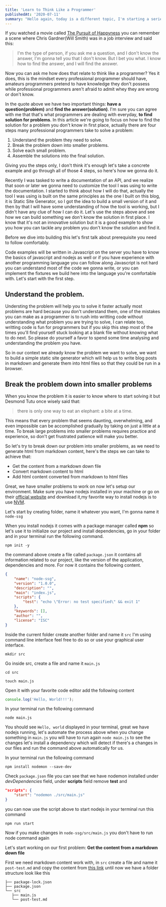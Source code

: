 ```yaml
---
title: 'Learn to Think Like a Programmer'
publishedAt: '2020-07-11'
summary: "Hello again, today is a different topic, I'm starting a series entitled Inspire me, which will include topics to inspire you, and push you to pursue your dream. So today we have a special guest, a talented young software engineer known as..."
---
```


If you watched a movie called [The Pursuit of Happyness](https://en.wikipedia.org/wiki/The_Pursuit_of_Happyness) you can remember a scene where Chris Gardner(Will Smith) was in a job interview and said this:

> I'm the type of person, if you ask me a question, and I don't know the answer, I'm gonna tell you that I don't know. But I bet you what. I know how to find the answer, and I will find the answer.

Now you can ask me how does that relate to think like a programmer? Yes it does, this is the mindset every professional programmer should have, amateurs programmers pretend to have knowledge they don't possess while professional programmers aren't afraid to admit whey they are wrong or don't know.

In the quote above we have two important things: **have a question(problem)** and **find the answer(solution)**. I'm sure you can agree with me that that's what programmers are dealing with everyday, **to find solution for problems**. In this article we're going to focus on how to find the solution for a problem you don't know in first place, actually there are four steps many professional programmers take to solve a problem:

<!-- It can be easy to bring out an application or a solution of a problem you've already worked on, but what if you don't know the solution? what if you're stuck? how do you get yourself out of that chaos? yeah I know it can be easy to find a tutorial online or someone else's solution, but I don't think that's a the first route to take. Steve Jobs once said:

> Everyone in this country should learn to program a computer, because it teaches you to think.

When you try to understand the meaning of that quote, it means that there's a way programmers think therefore think about problems, and especially how to find solutions. Now the question is which approach programmers take to think about problems and come up with solutions. -->

1. Understand the problem they need to solve.
2. Break the problem down into smaller problems.
3. Solve each small problem.
4. Assemble the solutions into the final solution.

Giving you the steps only, I don't think it's enough let's take a concrete example and go through all of those 4 steps, so here's how we gonna do it.

Recently I was tasked to write a documentation of an API, and we realize that soon or later we gonna need to customize the tool I was using to write the documentation. I started to think about how I will do that, actually the tool I was using is built on the same principles as the one I built on this blog, it is Static Site Generator, so I got the idea to build a small version of it and then by that I will have some understanding of how the tool is working, but I didn't have any clue of how I can do it. Let's use the steps above and see how we can build something we don't know the solution in first place. I know that it's not an innovative solution but it is a good example to show you how you can tackle any problem you don't know the solution and find it.

Before we dive into building this let's first talk about prerequisite you need to follow comfortably.

Code examples will be written in Javascript on the server you have to know the basics of javascript and nodejs as well or if you have experience with another programming language you can follow along Javascript is not hard you can understand most of the code we gonna write, or you can implement the fixtures we build here into the language you're comfortable with. Let's start with the first step.

## Understand the problem.

Understing the problem will help you to solve it faster actually most problems are hard because you don't understand them, one of the mistakes you can make as a programmer is to rush into writting code without understanding what problem you are trying to solve, I can relate too, writting code is fun for programmers but if you skip this step most of the times you'll find yourself stuck looking at a blank file without knowing what to do next. So please do yourself a favor to spend some time analysing and understanding the problem you have.

So in our context we already know the problem we want to solve, we want to build a simple static site generator which will help us to write blog posts in markdown and generate them into html files so that they could be run in a browser.

## Break the problem down into smaller problems

When you know the problem it is easier to know where to start solving it but Desmond Tutu once wisely said that:

> there is only one way to eat an elephant: a bite at a time.

This means that every problem that seems daunting, overwhelming, and even impossible can be accomplished gradually by taking on just a little at a time. To break large problems into smaller problems requires practice and experience, so don't get frustrated patience will make you better.

So let's try to break down our problem into smaller problems, as we need to generate html from markdown content, here's the steps we can take to achieve that:

-   Get the content from a markdown down file
-   Convert markdown content to html
-   Add html content converted from markdown to html files

<!-- I got the idea to built my little version of a static site generator, I want it to be simple enough, just be able to write posts in markdown and have them generate them into html files. -->

Great, we have smaller problems to work on now let's setup our environment. Make sure you have nodejs installed in your machine or go on their [official website](https://nodejs.org/en/) and download it,my favorite way to install nodejs is to use [NVM](https://github.com/nvm-sh/nvm).

Let's start by creating folder, name it whatever you want, I'm gonna name it `node-ssg`

When you install nodejs it comes with a package manager called **npm** so let's use it to initialize our project and install dependencies, go in your folder and in your terminal run the following command.

```shell:node-ssg
npm init -y
```

the command above create a file called `package.json` it contains all information related to our project, like the version of the application, dependencies and more. For now it contains the following content.

```json:node-ssg/package.json
{
    "name": "node-ssg",
    "version": "1.0.0",
    "description": "",
    "main": "index.js",
    "scripts": {
        "test": "echo \"Error: no test specified\" && exit 1"
    },
    "keywords": [],
    "author": "",
    "license": "ISC"
}
```

Inside the current folder create another folder and name it `src` I'm using command line interface feel free to do so or use your graphical user interface.

```shell:node-ssg
mkdir src
```

Go inside src, create a file and name it `main.js`

```shell:node-ssg
cd src
```

```shell:node-ssg/src
touch main.js
```

Open it with your favorite code editor add the following content

```js:node-ssg/src/main.js
console.log('Hello, World!!!');
```

In your terminal run the following command

```shell:node-ssg/src
node main.js
```

You should see `Hello, world` displayed in your terminal, great we have nodejs running, let's automate the process above when you change something in `main.js` you will have to run again `node main.js` to see the changes let's install a dependency which will detect if there's a changes in our files and run the command above automatically for us.

In your terminal run the following command

```shell:node-ssg
npm install nodemon --save-dev
```

Check `package.json` file you can see that we have nodemon installed under _devDependencies_ field, under **scripts** field remove **test** and

```json:node-ssg/package.json
"scripts": {
    "start": "nodemon ./src/main.js"
}
```

you can now use the script above to start nodejs in your terminal run this command

```shell:node-ssg
npm run start
```

Now if you make changes in `node-ssg/src/main.js` you don't have to run node command again

Let's start working on our first problem: **Get the content from a markdown down file**

First we need markdown content work with, in `src` create a file and name it `post-test.md` and copy the content from [this link](https://raw.githubusercontent.com/muco-rolle/mucotresor.com/develop/src/pages/blog/teach-your-self-touch-typing.mdx) until now we have a folder structure look like this

```shell:node-ssg
├── package-lock.json
├── package.json
└── src
   ├── main.js
   └── post-test.md
```
